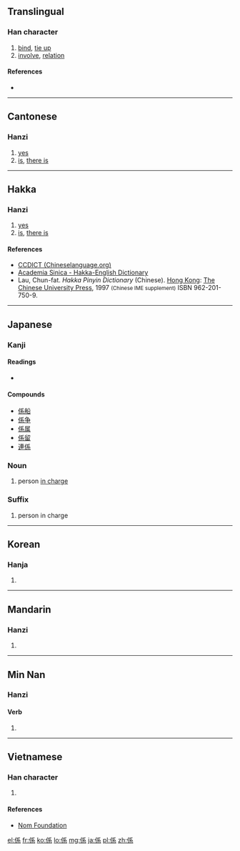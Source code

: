 {{also|系}}
==Translingual==

===Han character===
{{Han char|rn=9|rad=人|as=07|sn=9|four=2229<sub>3</sub>|canj=人竹女火 (OHVF)|ids=⿰[[亻]][[系]]}}

# [[bind]], [[tie up]]
# [[involve]], [[relation]]

====References====
* {{Han ref|kx=0104.040|dkj=00663|dj=0220.040|hdz=10164.080|uh=4FC2|ud=20418|bh=AB59|bd=43865}}

----

==Cantonese==

===Hanzi===
{{yue-hanzi|sim=系|jyut=hai6|y=hai6}}

# [[yes]]
# [[is]], [[there is]]

----

==Hakka==

===Hanzi===
{{hak-hanzi|poj=[[hè]] (he<sup>3</sup>)|gd=he<sup>5</sup>; he<sup>5</sup>, he<sup>6</sup> [Hailu]|hpy=he4}}

# [[yes]]
# [[is]], [[there is]]

====References====
* [http://www.chineselanguage.org/dictionaries/?mode=view&module=chardict&query=%E4%BF%82 CCDICT (Chineselanguage.org)]
* [http://minhakka.ling.sinica.edu.tw/bkg/hakyin/search.php?DETAIL=1&LIMIT=id=8143&dbname=su_tian_1&graph=2 Academia Sinica - Hakka-English Dictionary]
* Lau, Chun-fat. ''Hakka Pinyin Dictionary'' (Chinese). [[Hong Kong]]: [[w:Chinese University of Hong Kong|The Chinese University Press]], 1997 <small>(Chinese IME supplement)</small> ISBN 962-201-750-9.

----

==Japanese==

===Kanji===
{{ja-kanji|grade=3|rs=人07}}

====Readings====
* {{ja-readings|on=[[けい]] (kei)|kun=[[かかる]] (kakaru), [[つながり]] (tsunagari), [[かかわる]] (kakawaru)}}

====Compounds====
* [[係船]]
* [[係争]]
* [[係属]]
* [[係留]]
* [[連係]]

===Noun===
{{ja-noun|かかり}}

# person [[in charge]]

===Suffix===
{{ja-pos|がかり|suffix}}

# person in charge

----

==Korean==

===Hanja===
{{ko-hanja|hangeul=계|rv=gye|mr=kye}}

# {{defn|lang=ko|sort=人07}}

----

==Mandarin==

===Hanzi===
{{cmn-hanzi|sim=系|pin=[[xì]] ([[xi4]])|wg=hsi<sup>4</sup>}}

# {{defn|lang=cmn|sort=人07}}

----

==Min Nan==

===Hanzi===
{{nan-hanzi}}

====Verb====
{{nan-verb|ts|poj=[[hē]] (he<sup>7</sup>), [[kè]] (ke<sup>3</sup>)}}

# {{defn|lang=nan|sort=人07}}

----

==Vietnamese==

===Han character===
{{vi-hantu|[[hệ]], [[hể]], [[hề]], [[hễ]]|rs=人07}}

# {{defn|lang=vi|sort=人07}}

====References====
* [http://nomfoundation.org/common/nom_details.php?codepoint=4fc2 Nom Foundation]

[[el:係]]
[[fr:係]]
[[ko:係]]
[[lo:係]]
[[mg:係]]
[[ja:係]]
[[pl:係]]
[[zh:係]]